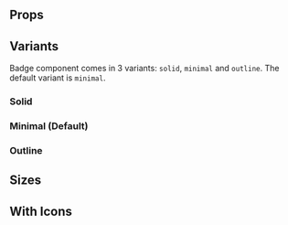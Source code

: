 
<Meta
    title="Components/Display/Badge"
    of={BadgeStories}
/>

<Title>Badge</Title>

<div className="w-[360px] max-w-full">
    <SingleLineCodeBlock text={`import { Badge } from 'chaya-ui';`} />
</div>

<Primary />

## Props

<Controls />

## Variants

Badge component comes in 3 variants: `solid`, `minimal` and `outline`. The default variant is `minimal`.

### Solid

<Story of={BadgeStories.SolidVariant} />

### Minimal (Default)

<Story of={BadgeStories.MinimalVariant} />

### Outline

<Story of={BadgeStories.OutlineVariant} />

## Sizes

<Story of={BadgeStories.BadgeSizes} />

## With Icons

<Story of={BadgeStories.BadgeWithIcon} />